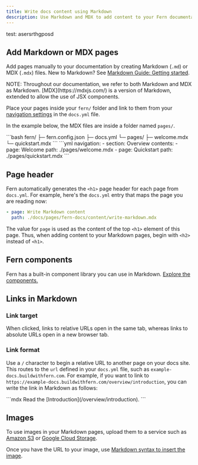---
title: Write docs content using Markdown
description: Use Markdown and MDX to add content to your Fern documentation site, including Fern's built-in component library.
---

test: asersrthgposd

## Add Markdown or MDX pages

Add pages manually to your documentation by creating Markdown (`.md`) or MDX (`.mdx`) files. New to Markdown? See [Markdown Guide: Getting started](https://www.markdownguide.org/getting-started/).

<Note>
  NOTE: Throughout our documentation, we refer to both Markdown and MDX as
  Markdown. [MDX](https://mdxjs.com/) is a version of Markdown, extended to allow
  the use of JSX components.
</Note>

Place your pages inside your `fern/` folder and link to them from your [navigation settings](/docs/config/navigation) in the `docs.yml` file.

In the example below, the MDX files are inside a folder named `pages/`.

<CodeBlock title='Example folder structure'>
  ```bash fern/ ├─ fern.config.json ├─ docs.yml └─ pages/ ├─ welcome.mdx └─
  quickstart.mdx ```
</CodeBlock>

<CodeBlock title='docs.yml'>
  ```yml navigation: - section: Overview contents: - page: Welcome path:
  ./pages/welcome.mdx - page: Quickstart path: ./pages/quickstart.mdx ```
</CodeBlock>

## Page header

Fern automatically generates the `<h1>` page header for each page from `docs.yml`. For example, here's the `docs.yml` entry that maps the page you are reading now:

```yml
- page: Write Markdown content
  path: ./docs/pages/fern-docs/content/write-markdown.mdx
```

The value for `page` is used as the content of the top `<h1>` element of this page. Thus, when adding content to your Markdown pages, begin with `<h2>` instead of `<h1>`.

## Fern components

Fern has a built-in component library you can use in Markdown. [Explore the components.](/docs/components)

## Links in Markdown

### Link target

When clicked, links to relative URLs open in the same tab, whereas links to absolute URLs open in a new browser tab.

### Link format

Use a `/` character to begin a relative URL to another page on your docs site. This routes to the `url` defined in your `docs.yml` file, such as `example-docs.buildwithfern.com`. For example, if you want to link to `https://example-docs.buildwithfern.com/overview/introduction`, you can write the link in Markdown as follows:

<CodeBlock title='Relative link example'>
  ```mdx Read the [Introduction](/overview/introduction). ```
</CodeBlock>

## Images

To use images in your Markdown pages, upload them to a service such as [Amazon S3](https://aws.amazon.com/media-sharing/) or [Google Cloud Storage](https://cloud.google.com/storage).

Once you have the URL to your image, use [Markdown syntax to insert the image](https://www.markdownguide.org/basic-syntax/#images-1).
